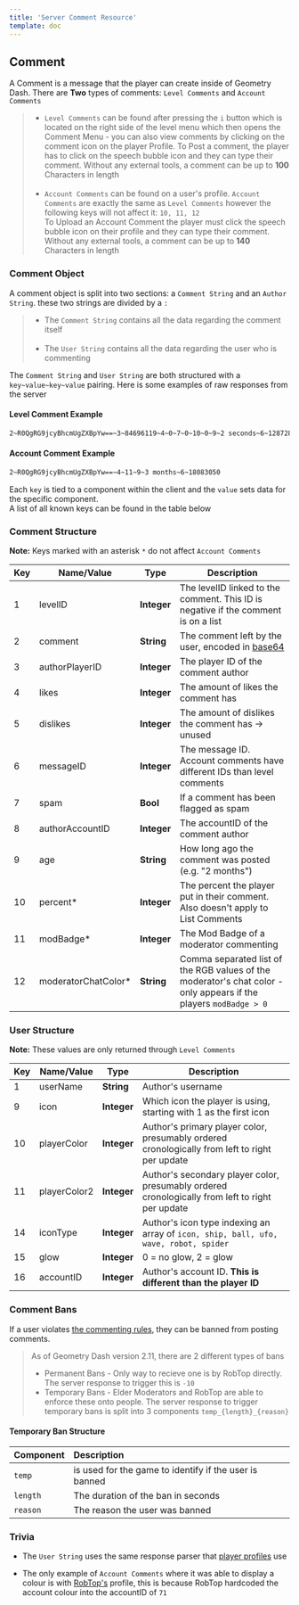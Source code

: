 ```yaml
---
title: 'Server Comment Resource'
template: doc
---
```


## Comment

A Comment is a message that the player can create inside of Geometry Dash. There are **Two** types of comments: `Level Comments` and `Account Comments`

> - `Level Comments` can be found after pressing the `i` button which is located on the right side of the level menu which then opens the Comment Menu - you can also view comments by clicking on the comment icon on the player Profile. To Post a comment, the player has to click on the speech bubble icon and they can type their comment. Without any external tools, a comment can be up to **100** Characters in length<br/><br/>
> - `Account Comments` can be found on a user's profile. `Account Comments` are exactly the same as `Level Comments` however the following keys will not affect it: `10, 11, 12`<br/>To Upload an Account Comment the player must click the speech bubble icon on their profile and they can type their comment. Without any external tools, a comment can be up to **140** Characters in length

### Comment Object

A comment object is split into two sections: a `Comment String` and an `Author String`. these two strings are divided by a `:`

> - The `Comment String` contains all the data regarding the comment itself<br/><br/>
> - The `User String` contains all the data regarding the user who is commenting

The `Comment String` and `User String` are both structured with a `key~value~key~value` pairing. Here is some examples of raw responses from the server

#### **Level Comment Example**
```md
2~R0QgRG9jcyBhcmUgZXBpYw==~3~84696119~4~0~7~0~10~0~9~2 seconds~6~12872819:1~TheWylieMaster~9~1~10~4~11~16~14~3~15~2~16~9276649       
```

#### **Account Comment Example**
```md
2~R0QgRG9jcyBhcmUgZXBpYw==~4~11~9~3 months~6~18083050
```

Each `key` is tied to a component within the client and the `value` sets data for the specific component.  
A list of all known keys can be found in the table below

### Comment Structure

**Note:** Keys marked with an asterisk `*` do not affect `Account Comments`

| Key | Name/Value                | Type                                         | Description                                                              
|-----|---------------------------|----------------------------------------------|--------------------------------------------------------------------------
| 1   | levelID                   | **Integer**                                  | The levelID linked to the comment. This ID is negative if the comment is on a list
| 2	  | comment					  | **String**									 | The comment left by the user, encoded in [base64](/topics/encryption/base64)
| 3   | authorPlayerID					  | **Integer**									 | The player ID of the comment author |
| 4   | likes					  | **Integer**									 | The amount of likes the comment has
| 5   | dislikes                  | **Integer**                                  | The amount of dislikes the comment has -> unused
| 6   | messageID				  | **Integer**									 | The message ID. Account comments have different IDs than level comments
| 7   | spam                      | **Bool**                                     | If a comment has been flagged as spam
| 8   | authorAccountID | **Integer** | The accountID of the comment author |
| 9   | age						  | **String**									 | How long ago the comment was posted (e.g. "2 months")
| 10  | percent*				  | **Integer**									 | The percent the player put in their comment. Also doesn't apply to List Comments
| 11  | modBadge*                 | **Integer**                                  | The Mod Badge of a moderator commenting
| 12  | moderatorChatColor*       | **String**									 | Comma separated list of the RGB values of the moderator's chat color - only appears if the players `modBadge > 0`

### User Structure
  
**Note:** These values are only returned through `Level Comments`

| Key | Name/Value                | Type                                         | Description                                                              
|-----|---------------------------|----------------------------------------------|--------------------------------------------------------------------------
| 1   | userName				  | **String**									 | Author's username
| 9   | icon					  | **Integer**									 | Which icon the player is using, starting with 1 as the first icon
| 10  | playerColor 			  | **Integer**									 | Author's primary player color, presumably ordered cronologically from left to right per update
| 11  | playerColor2			  | **Integer**									 | Author's secondary player color, presumably ordered cronologically from left to right per update
| 14  | iconType				  | **Integer**									 | Author's icon type indexing an array of `icon, ship, ball, ufo, wave, robot, spider`
| 15  | glow					  | **Integer**									 | 0 = no glow, 2 = glow
| 16  | accountID				  | **Integer**									 | Author's account ID. **This is different than the player ID**

### Comment Bans

If a user violates [the commenting rules](https://imgur.com/a/US0Biaj), they can be banned from posting comments.
> As of Geometry Dash version 2.11, there are 2 different types of bans<br/>  
> - Permanent Bans - Only way to recieve one is by RobTop directly. The server response to trigger this is `-10`  
> - Temporary Bans - Elder Moderators and RobTop are able to enforce these onto people. The server response to trigger temporary bans is split into 3 components `temp_{length}_{reason}`

#### Temporary Ban Structure

| Component | Description |
|:----------|:------------|
| `temp` | is used for the game to identify if the user is banned |
| `length` | The duration of the ban in seconds |
| `reason` | The reason the user was banned |

### Trivia

- The `User String` uses the same response parser that [player profiles](/resources/server/user) use

- The only example of `Account Comments` where it was able to display a colour is with [RobTop's](https://gdbrowser.com/u/71) profile, this is because RobTop hardcoded the account colour into the accountID of `71`
 

